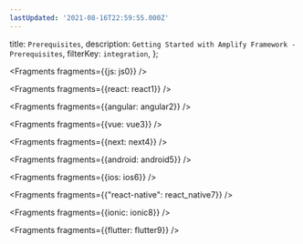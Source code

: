 ```yaml
---
lastUpdated: '2021-08-16T22:59:55.000Z'
---
```

  title: `Prerequisites`,
  description: `Getting Started with Amplify Framework - Prerequisites`,
  filterKey: `integration`,
};


<Fragments fragments={{js: js0}} />


<Fragments fragments={{react: react1}} />


<Fragments fragments={{angular: angular2}} />


<Fragments fragments={{vue: vue3}} />


<Fragments fragments={{next: next4}} />


<Fragments fragments={{android: android5}} />


<Fragments fragments={{ios: ios6}} />


  <Fragments fragments={{"react-native": react_native7}} />


<Fragments fragments={{ionic: ionic8}} />


<Fragments fragments={{flutter: flutter9}} />
